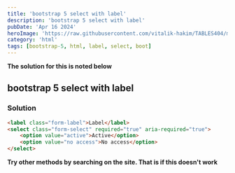 ```yaml
---
title: 'bootstrap 5 select with label'
description: 'bootstrap 5 select with label'
pubDate: 'Apr 16 2024'
heroImage: 'https://raw.githubusercontent.com/vitalik-hakim/TABLES404/main/error_b/HTML.png'
category: 'html'
tags: [bootstrap-5, html, label, select, boot]
---
```


**The solution for this is noted below**

## bootstrap 5 select with label

### Solution

```html
<label class="form-label">Label</label>
<select class="form-select" required="true" aria-required="true">
	<option value="active">Active</option>
	<option value="no access">No access</option>
</select>
```

**Try other methods by searching on the site. That is if this doesn't work**
